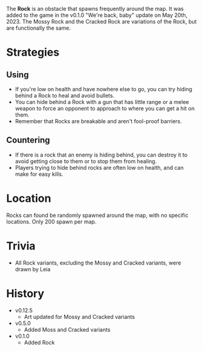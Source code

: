 The **Rock** is an obstacle that spawns frequently around the map. It was added to the game in the v0.1.0 "We're back, baby" update on May 20th, 2023. The Mossy Rock and the Cracked Rock are variations of the Rock, but are functionally the same.

# Strategies
## Using
- If you're low on health and have nowhere else to go, you can try hiding behind a Rock to heal and avoid bullets.
- You can hide behind a Rock with a gun that has little range or a melee weapon to force an opponent to approach to where you can get a hit on them.
- Remember that Rocks are breakable and aren't fool-proof barriers.

## Countering
- If there is a rock that an enemy is hiding behind, you can destroy it to avoid getting close to them or to stop them from healing.
- Players trying to hide behind rocks are often low on health, and can make for easy kills.

# Location
Rocks can found be randomly spawned around the map, with no specific locations. Only 200 spawn per map.

# Trivia
- All Rock variants, excluding the Mossy and Cracked variants, were drawn by Leia

# History
- v0.12.5
  - Art updated for Mossy and Cracked variants
- v0.5.0
  - Added Moss and Cracked variants
- v0.1.0
  - Added Rock
